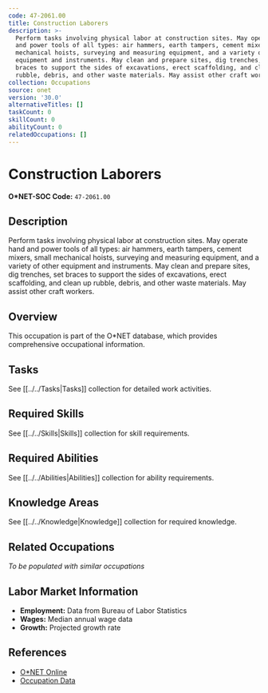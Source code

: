 ```yaml
---
code: 47-2061.00
title: Construction Laborers
description: >-
  Perform tasks involving physical labor at construction sites. May operate hand
  and power tools of all types: air hammers, earth tampers, cement mixers, small
  mechanical hoists, surveying and measuring equipment, and a variety of other
  equipment and instruments. May clean and prepare sites, dig trenches, set
  braces to support the sides of excavations, erect scaffolding, and clean up
  rubble, debris, and other waste materials. May assist other craft workers.
collection: Occupations
source: onet
version: '30.0'
alternativeTitles: []
taskCount: 0
skillCount: 0
abilityCount: 0
relatedOccupations: []
---
```

# Construction Laborers

**O*NET-SOC Code:** `47-2061.00`

## Description

Perform tasks involving physical labor at construction sites. May operate hand and power tools of all types: air hammers, earth tampers, cement mixers, small mechanical hoists, surveying and measuring equipment, and a variety of other equipment and instruments. May clean and prepare sites, dig trenches, set braces to support the sides of excavations, erect scaffolding, and clean up rubble, debris, and other waste materials. May assist other craft workers.

## Overview

This occupation is part of the O*NET database, which provides comprehensive occupational information.

## Tasks

See [[../../Tasks|Tasks]] collection for detailed work activities.

## Required Skills

See [[../../Skills|Skills]] collection for skill requirements.

## Required Abilities

See [[../../Abilities|Abilities]] collection for ability requirements.

## Knowledge Areas

See [[../../Knowledge|Knowledge]] collection for required knowledge.

## Related Occupations

*To be populated with similar occupations*

## Labor Market Information

- **Employment:** Data from Bureau of Labor Statistics
- **Wages:** Median annual wage data
- **Growth:** Projected growth rate

## References

- [O*NET Online](https://www.onetonline.org/link/summary/47-2061.00)
- [Occupation Data](https://www.onetcenter.org/)
